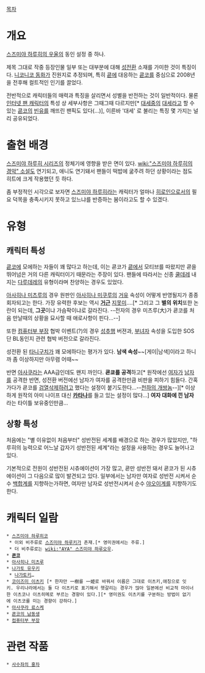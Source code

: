 [[목차]]

= 개요 =
[[스즈미야 하루히의 우울]]의 동인 설정 중 하나.

제목 그대로 작중 등장인물 일부 또는 대부분에 대해 [[성전환]] 소재를 가미한 것이 특징이다. [[니코니코 동화]]가 진원지로 추정되며, 특히 [[쿈]]에 대응하는 [[쿈코]]를 중심으로 2008년을 전후해 컬트적인 인기를 끌었다.

전반적으로 캐릭터들의 매력과 특징을 살리면서 성별을 반전하는 것이 일반적이다. 물론 [[인터넷 팬 캐릭터]]의 특성 상 세부사항은 그때그때 다르지만[* [[대세]]중의 [[대세]]라고 할 수 있는 [[쿈코]]의 [[빈유]]를 깨뜨린 팬픽도 있다(...)], 이른바 '대세' 로 불리는 특징 몇 가지는 널리 공유되었다.

= 출현 배경 =
[[스즈미야 하루히 시리즈]]의 정체기에 영향을 받은 면이 있다. [[wiki:"스즈미야 하루히의 경악" 소설]]도 연기되고, 애니도 연기돼서 팬들이 떡밥에 굶주려 하던 상황이라는 점도 히트에 크게 작용했던 듯 하다.

좀 부정적인 시각으로 보자면 [[스즈미야 하루히]]라는 캐릭터가 얼마나 [[히로인]]으로서의 필요 덕목을 충족시키지 못하고 있느냐를 반증하는 붐이라고도 할 수 있겠다.
= 유형 =
== 캐릭터 특성 ==
[[쿈코]]에 모에하는 자들이 꽤 많다고 하는데, 이는 쿈코가 [[쿈]]에서 모티브를 따왔지만 쿈을 뛰어넘은 거의 다른 캐릭터이기 때문라는 주장이 있다. 팬들에 따라서는 신종 [[쿨데레]] 내지는 [[다루데레]]의 유형이라며 찬양하는 경우도 있었다.

[[아사히나 미츠루]]의 경우 원판인 [[아사히나 미쿠루]]의 [[거유]] 속성이 어떻게 반영될지가 종종 회자되고는 한다. 가장 유력한 후보는 역시 '''[[거근]]''' [[지못미]]....[* 그리고 그 '''별의 위치'''또한 논란이 되는데, '''그곳'''이냐 가슴팍이냐로 갈라진다. --전자의 경우 미츠루(大)가 쿈코를 처음 만날때의 상황을 묘사할 때 애로사항이 핀다...--]

또한 [[컴퓨터부 부장]] 협박 이벤트(?)의 경우 [[성추행]] 버젼과, [[부녀자]] 속성을 도입한 SOS단 BL동인지 관련 협박 버전으로 갈라진다.

성전환 된 [[타니구치]]가 꽤 모에하다는 평가가 있다. '''남색 속성'''~~[게이|남색]이라고 하니까 좀 이상하지만 아무렴 어때~~

반면 [[아사쿠라]]는 AAA급인데도 왠지 까인다. '''쿈쿄를 공격'''하고[* 원작에선 [[여자]]가 [[남자]]를 공격한 반면, 성전환 버전에선 남자가 여자를 공격한만큼 비판을 피하기 힘들다. 간혹가다가 쿈코를 [[검열삭제]]하려고 했다는 설정이 붙기도한다...--[[천하의 개쌍놈]]--][* 이상하게 원작의 아미 나이프 대신 '''[[카타나]]'''를 들고 있는 설정이 많다...] '''여자 대화에 낀 남자'''라는 타이틀 보유중인만큼...

== 상황 특성 ==
처음에는 "별 이유없이 처음부터" 성반전된 세계를 배경으로 하는 경우가 많았지만, "하루히의 능력으로 어느날 갑자기 성반전된 세계"라는 설정을 사용하는 경우도 늘어나고 있다.

기본적으로 전원이 성반전된 시츄에이션이 가장 많고, 쿈만 성반전 돼서 쿈코가 된 시츄에이션이 그 다음으로 많이 발견되고 있다. 일부에서는 남자만 여자로 성반전 시켜서 순수 [[백합]]계를 지향하는가하면, 여자만 남자로 성반전시켜서 순수 [[야오이]]계를 지향하기도 한다.

= 캐릭터 일람 =
 * [[스즈미야 하루히코]]
  * 이외 비주류로 [[스즈미야 하루키]]가 존재.[* 영미권에서는 주류.]
  * 더 비주류로는 [[wiki:"AYA" 스즈미야 하루오우]].
 * '''[[쿈코]]'''
 * [[아사히나 미츠루]]
 * [[나가토 유우키]]
  * [[나가토키]]…
 * [[코이즈미 이츠키]] [* 한자만 一樹를 一姫로 바꿔서 이름은 그대로 이츠키,애칭으로 잇키. 우리나라에서는 둘 다 이츠키로 표기해서 헷갈리는 경우가 많아 일본에선 비교적 마이너한 이츠코나 이츠히메로 부르는 경향이 있다.][* 영미권도 이츠키를 구분하는 방법이 없기에 이츠코를 미는 경향이 강하다.]
 * [[아사쿠라 료스케]]
 * [[쿈코의 남동생]]
 * [[컴퓨터부 부장]]

= 관련 작품 =
 * [[사수좌의 홍차]]
